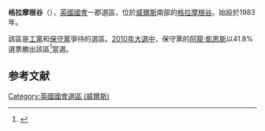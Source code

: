 {{NoteTA
|G1=PoliticiansUK
|1=zh-hans:阿伦·凯恩斯;zh-tw:阿龍·凱恩斯;zh-hk:祈啟思
}}
{{Infobox UK constituency main
 |name        = 格拉摩根谷
 |parliament  = uk
 |map1        = ValeOfGlamorgan2007
 |map2        = 
 |map_entity  = [[威爾斯|威爾斯]]
 |map_year    = 
 |year        = 1983
 |abolished   = 
 |type        = 郡
 |elects_howmany = 1
 |previous    = 
 |next        = 
 |electorate  = 71,585 (2010年)<ref>{{cite web|url=http://www.statswales.wales.gov.uk/TableViewer/tableView.aspx?ReportId=14666|title=Beyond 20/20 WDS – Table view|date=1 December 2010|work=2011 Electorate Figures|publisher=StatsWales|accessdate=13 March 2011|archive-date=2011-10-03|archive-url=https://web.archive.org/web/20111003195548/http://www.statswales.wales.gov.uk/TableViewer/tableView.aspx?ReportId=14666|dead-url=no}}</ref>
 |mp          = [[祈啟思|祈啟思]]
 |party       = [[保守黨_(英國)|保守黨]]
 |region      = 威爾斯
 |county      = 
 |european    = 
 |national    = 
 |towns       = 
}}
'''格拉摩根谷'''（{{lang-en|Vale of Glamorgan}}），[[英國|英國]][[英國國會|國會]]一郡選區，位於[[威爾斯|威爾斯]]南部的[[格拉摩根谷|格拉摩根谷]]。始設於1983年。

該區是[[工黨_(英國)|工黨]]和[[保守黨_(英國)|保守黨]]爭持的選區。[[2010年英國大選|2010年大選中]]，保守黨的[[阿龍·凱恩斯|阿龍·凱恩斯]]以41.8%選票勝出該區<ref name="">{{cite news
|publisher=[[英國廣播公司|英國廣播公司]]
|date=2010年5月7日
|title=Election  2010/Constituency/Vale of Glamorgan
|url=http://news.bbc.co.uk/1/shared/election2010/results/constituency/w38.stm
|accessdate=2010年6月9日
|archive-date=2017年9月2日
|archive-url=https://web.archive.org/web/20170902223240/http://news.bbc.co.uk/1/shared/election2010/results/constituency/w38.stm
|dead-url=no
}}</ref>當選。

==参考文献==
<div class="references-small">
<references></references>
</div>

{{DEFAULTSORT:Vale of Glamorgan (UK Parliament constituency)}}
[[Category:英國國會選區_(威爾斯)|Category:英國國會選區 (威爾斯)]]